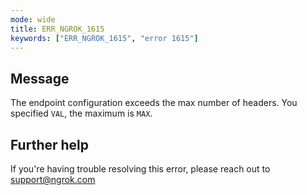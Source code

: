 ```yaml
---
mode: wide
title: ERR_NGROK_1615
keywords: ["ERR_NGROK_1615", "error 1615"]
---
```


## Message

The endpoint configuration exceeds the max number of headers. You specified `VAL`, the maximum is `MAX`.

## Further help

If you're having trouble resolving this error, please reach out to [support@ngrok.com](mailto:support@ngrok.com?subject=Help%20with%20ERR_NGROK_1615)
